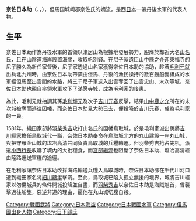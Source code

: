 '''奈佐日本助'''（{{lang-ja|なさ やまとのすけ}}、{{lang|ja|なさ にほんのすけ}}，{{bd|?||1581年|10月24日}}），但馬国城崎郡奈佐氏的嫡流，是西[[日本|日本]]一帶丹後水軍的代表人物。

== 生平 ==
奈佐日本助作為丹後水軍的首領以津居山為根據地發展勢力，服膺於鄰近大名[[山名氏|山名氏]]，且在[[山陰道|山陰道]]海岸設置海關，收取帆別錢。在尼子家遺臣[[山中鹿之介|山中鹿之介]]迎東福寺的尼子勝久為新任家督後，尼子家透過山名家獲得奈佐日本助的協助，趁著[[毛利元就|毛利元就]]出兵北九州時，由奈佐日本助帶領由但馬、丹後的漁民操持的數百艘船隻組成的水軍經但馬至出雲間的水路，將三千尼子軍送入出雲奪回了出雲忠山、末次等城，奈佐日本助也親自率領水軍攻下了滿愿寺城，成為毛利家的後患。

為此，毛利元就抽調其孫[[毛利輝元|毛利輝元]]及次子[[吉川元春|吉川元春]]反擊，結果[[山中鹿之介|山中鹿之介]]所在的末次城被奪而逃往因幡，而奈佐日本助見大勢已去，便投降於吉川元春，成為毛利家的一員。

1581年，織田家部將[[羽柴秀吉|羽柴秀吉]]攻打山名氏的因幡鳥取城，於是毛利家派出勇將[[吉川經家|吉川經家]]擔任鳥取城代一職，奈佐日本助奉命在鳥取城北方的丸山建設一座丸山城，與把守雁金山城的塩冶高清共同負責鳥取城的兵糧轉運。但羽柴秀吉抢占先机，派遣[[小西行長|小西行長]]收購了城內的大批糧食，而[[宮部繼潤|宮部繼潤]]也阻斷了奈佐日本助、塩冶高清經由陸路運送軍糧的途徑。

在毛利家讓奈佐日本助改採海路輸送兵糧入鳥取城時，奈佐日本助卻在千代川河口遭到織田家名將[[細川藤孝|細川藤孝]]擊沉。至此，鳥取城已陷入孤立無援的境界，城將吉川經家以勿傷城兵的條件開城投降並自盡，而[[羽柴秀吉|羽柴秀吉]]以奈佐日本助是海賊魁首，曾襲擊過往船隻，惡逆非道的理由，逼他在丸山城切腹自殺。
{{Japan-mil-bio-stub}}


[[Category:戰國武將|Category:戰國武將]]
[[Category:日本海盜|Category:日本海盜]]
[[Category:日本戰國水軍|Category:日本戰國水軍]]
[[Category:但馬國出身人物|Category:但馬國出身人物]]
[[Category:日下部氏|Category:日下部氏]]